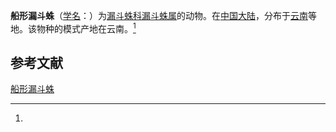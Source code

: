 {{Speciesbox
| name = 船形漏斗蛛
| status = 
| status_system = 
| image = 
| genus = Agelena
| species = cymviforma
| authority = (Wang, 1991)<ref name='id13984'>{{cite web| url =http://www.bioinfo.cn/db05/BjdwSpecies.php?action=view&id=13984| title =船形漏斗蛛| work =《中国动物物种编目数据库》| publisher =中国科学院微生物研究所| author =中国科学院动物研究所| accessdate =2009-04-28| deadurl =yes| archiveurl =https://web.archive.org/web/20160305024942/http://www.bioinfo.cn/db05/BjdwSpecies.php?action=view&id=13984| archivedate =2016-03-05}}</ref>
}}

'''船形漏斗蛛'''（[[学名|学名]]：{{lang|la|''Agelena cymviforma''}}）为[[漏斗蛛科|漏斗蛛科]][[漏斗蛛属|漏斗蛛属]]的动物。在[[中国大陆|中国大陆]]，分布于[[云南|云南]]等地。该物种的模式产地在云南。<ref name='id13984'/>

== 参考文献 ==
{{reflist}}

{{Wikispecies|Agelena cymviforma}}

[[Category:漏斗蛛属|船形漏斗蛛]]


{{蜘蛛小作品}}
